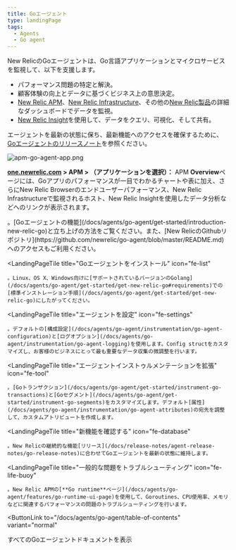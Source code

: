 ```yaml
---
title: Goエージェント
type: landingPage
tags:
  - Agents
  - Go agent
---
```


New RelicのGoエージェントは、Go言語アプリケーションとマイクロサービスを監視して、以下を支援します。

* パフォーマンス問題の特定と解決。
* 顧客体験の向上とデータに基づくビジネス上の意思決定。
* [New Relic APM](/docs/apm/new-relic-apm/getting-started/introduction-new-relic-apm)、[New Relic Infrastructure](/docs/infrastructure/new-relic-infrastructure/getting-started/introduction-new-relic-infrastructure)、その他の[New Relic製品](https://newrelic.com/products)の詳細なダッシュボードでデータを監視。
* [New Relic Insight](/docs/insights/using-insights-ui/getting-started/introduction-new-relic-insights)を使用して、データをクエリ、可視化、そして共有。

エージェントを最新の状態に保ち、最新機能へのアクセスを確保するために、[Goエージェントのリリースノート](/docs/release-notes/agent-release-notes/go-release-notes)を参照ください。

![apm-go-agent-app.png](./images/apm-go-agent-app.png "apm-go-agent-app.png")

**[one.newrelic.com](https://one.newrelic.com/apm) > APM > （アプリケーションを選択）：** APM **Overview**ページには、Goアプリのパフォーマンスが一目でわかるチャートや表に加え、さらにNew Relic Browserのエンドユーザーパフォーマンス、New Relic Infrastructureで監視されるホスト、New Relic Insightを使用したデータ分析などへのリンクが表示されます。

<LandingPageTileGrid>
  <LandingPageTile
    title="始めてみましょう"
    icon="fe-terminal"
  >
    。[Goエージェントの機能](/docs/agents/go-agent/get-started/introduction-new-relic-go)と立ち上げの方法をご覧ください。また、[New RelicのGithubリポジトリ](https://github.com/newrelic/go-agent/blob/master/README.md)へのアクセスもご利用ください。
  </LandingPageTile>

  <LandingPageTile
    title="Goエージェントをインストール"
    icon="fe-list"
  >
    。Linux、OS X、Windows向けに[サポートされているバージョンのGolang](/docs/agents/go-agent/get-started/get-new-relic-go#requirements)での[標準インストレーション手順](/docs/agents/go-agent/get-started/get-new-relic-go)にしたがってください。
  </LandingPageTile>

  <LandingPageTile
    title="エージェントを設定"
    icon="fe-settings"
  >
    。デフォルトの[構成設定](/docs/agents/go-agent/instrumentation/go-agent-configuration)と[ログオプション](/docs/agents/go-agent/instrumentation/go-agent-logging)を使用します。Config structをカスタマイズし、お客様のビジネスにとって最も重要なデータ収集の微調整を行います。
  </LandingPageTile>

  <LandingPageTile
    title="エージェントインストゥルメンテーションを拡張"
    icon="fe-tool"
  >
    。[Goトランザクション](/docs/agents/go-agent/get-started/instrument-go-transactions)と[Goセグメント](/docs/agents/go-agent/get-started/instrument-go-segments)をカスタマイズします。デフォルト[属性](/docs/agents/go-agent/instrumentation/go-agent-attributes)の宛先を調整して、カスタムアトリビュートを作成します。
  </LandingPageTile>

  <LandingPageTile
    title="新機能を確認する"
    icon="fe-database"
  >
    。New Relicの継続的な機能[リリース](/docs/release-notes/agent-release-notes/go-release-notes)に合わせてGoエージェントを最新の状態に維持します。
  </LandingPageTile>

  <LandingPageTile
    title="一般的な問題をトラブルシューティング"
    icon="fe-life-buoy"
  >
    。New Relic APMの[**Go runtime**ページ](/docs/agents/go-agent/features/go-runtime-ui-page)を使用して、Goroutines、CPU使用率、メモリなどに関連するパフォーマンスの問題のトラブルシューティングを行います。
  </LandingPageTile>
</LandingPageTileGrid>

<ButtonLink
  to="/docs/agents/go-agent/table-of-contents"
  variant="normal"
>
  すべてのGoエージェントドキュメントを表示
</ButtonLink>
